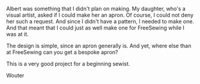 Albert was something that I didn't plan on making. My daughter, who's a visual artist, asked if I could make her an
apron. Of course, I could not deny her such a request. And since I didn't have a pattern, I needed to make one.
And that meant that I could just as well make one for FreeSewing while I was at it.

The design is simple, since an apron generally is. And yet, where else than at FreeSewing can you get a
bespoke apron?

This is a very good project for a beginning sewist.

Wouter
